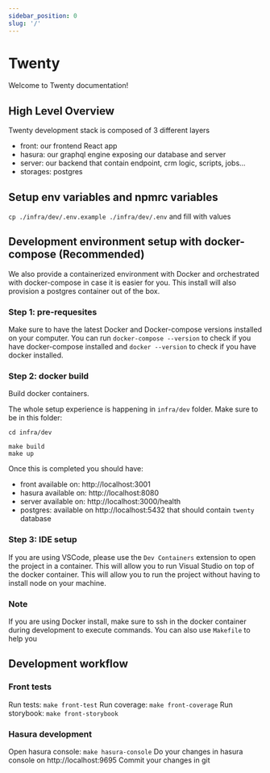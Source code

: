 ```yaml
---
sidebar_position: 0
slug: '/'
---
```


# Twenty

Welcome to Twenty documentation!

## High Level Overview

Twenty development stack is composed of 3 different layers

- front: our frontend React app
- hasura: our graphql engine exposing our database and server
- server: our backend that contain endpoint, crm logic, scripts, jobs...
- storages: postgres

## Setup env variables and npmrc variables

`cp ./infra/dev/.env.example ./infra/dev/.env` and fill with values

## Development environment setup with docker-compose (Recommended)

We also provide a containerized environment with Docker and orchestrated with docker-compose in case it is easier for you. This install will also provision a postgres container out of the box.

### Step 1: pre-requesites

Make sure to have the latest Docker and Docker-compose versions installed on your computer. You can run `docker-compose --version` to check if you have docker-compose installed and `docker --version` to check if you have docker installed.

### Step 2: docker build

Build docker containers.

The whole setup experience is happening in `infra/dev` folder. Make sure to be in this folder:

```
cd infra/dev
```

```
make build
make up
```

Once this is completed you should have:

- front available on: http://localhost:3001
- hasura available on: http://localhost:8080
- server available on: http://localhost:3000/health
- postgres: available on http://localhost:5432 that should contain `twenty` database

### Step 3: IDE setup

If you are using VSCode, please use the `Dev Containers` extension to open the project in a container. This will allow you to run Visual Studio on top of the docker container. This will allow you to run the project without having to install node on your machine.

### Note

If you are using Docker install, make sure to ssh in the docker container during development to execute commands. You can also use `Makefile` to help you

## Development workflow

### Front tests

Run tests: `make front-test`
Run coverage: `make front-coverage`
Run storybook: `make front-storybook`

### Hasura development

Open hasura console: `make hasura-console`
Do your changes in hasura console on http://localhost:9695
Commit your changes in git